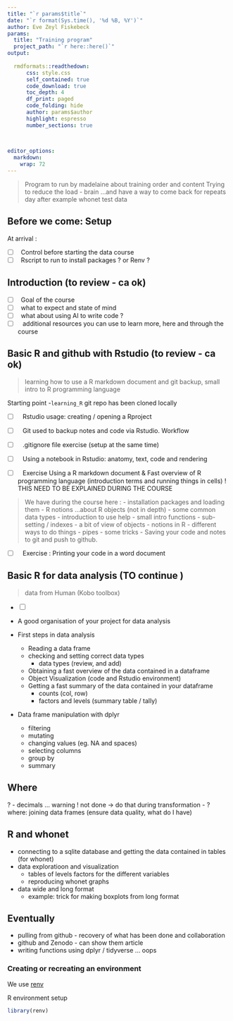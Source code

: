 ---
title: "`r params$title`"
date: "`r format(Sys.time(), '%d %B, %Y')`"
author: Eve Zeyl Fiskebeck
params:
  title: "Training program" 
  project_path: "`r here::here()`"
output: 
  
  rmdformats::readthedown:
      css: style.css
      self_contained: true
      code_download: true
      toc_depth: 4
      df_print: paged
      code_folding: hide
      author: params$author
      highlight: espresso
      number_sections: true
      

  
editor_options: 
  markdown: 
    wrap: 72
---

> Program to run by madelaine about training order and content Trying to
> reduce the load - brain ...and have a way to come back for repeats day
> after example whonet test data

## Before we come: Setup

At arrival :

-   [ ]  Control before starting the data course
-   [ ]  Rscript to run to install packages ? or Renv ? 

## Introduction (to review - ca ok)

-   [ ]  Goal of the course
-   [ ]  what to expect and state of mind
-   [ ]  what about using AI to write code ?
-   [ ]   additional resources you can use to learn more, here and
    through the course

## Basic R and github with Rstudio (to review - ca ok)
 
 > learning how to use a R markdown document and git backup, small intro to R programming language

Starting point -`learning_R` git repo has been cloned locally

-   [ ]   Rstudio usage: creating / opening a Rproject

-   [ ]   Git used to backup notes and code via Rstudio. Workflow

-   [ ]   .gitignore file exercise (setup at the same time)

-   [ ]   Using a notebook in Rstudio: anatomy, text, code and rendering

-   [ ]   Exercise Using a R markdown document & Fast overview of R programming language (introduction terms and running things in cells) ! THIS NEED TO BE EXPLAINED DURING THE COURSE 

> We have during the course here : 
- installation packages and loading them
- R notions ...about R objects (not in depth)
  -   some common data types
  -   introduction to use help
  -   small intro functions
  -   sub-setting / indexes
  -   a bit of view of objects
  -   notions in R - different ways to do things
  -   pipes 
  -   some tricks 
  -   Saving your code and notes to git and push to github.
  
-   [ ]   Exercise : Printing your code in a word document


## Basic R for data analysis (TO continue )

> data from Human (Kobo toolbox)

-   [ ]  

-   A good organisation of your project for data analysis

-   First steps in data analysis

    -   Reading a data frame
    -   checking and setting correct data types
        -   data types (review, and add)
    -   Obtaining a fast overview of the data contained in a dataframe
    -   Object Visualization (code and Rstudio environment)
    -   Getting a fast summary of the data contained in your dataframe
        -   counts (col, row)
        -   factors and levels (summary table / tally)

-   Data frame manipulation with dplyr

    -   filtering
    -   mutating
    -   changing values (eg. NA and spaces)
    -   selecting columns
    -   group by
    -   summary

## Where

? - decimals ... warning ! not done -\> do that during transformation -
? where: joining data frames (ensure data quality, what do I have)

## R and whonet

-   connecting to a sqlite database and getting the data contained in
    tables (for whonet)
-   data exploratioon and visualization
    -   tables of levels factors for the different variables
    -   reproducing whonet graphs
-   data wide and long format
    -   example: trick for making boxplots from long format

## Eventually

-   pulling from github - recovery of what has been done and
    collaboration
-   github and Zenodo - can show them article
-   writing functions using dplyr / tidyverse ... oops

### Creating or recreating an environment

We use [renv](https://rstudio.github.io/renv/articles/renv.html)

R environment setup

```{r renv setup}
library(renv)
```
